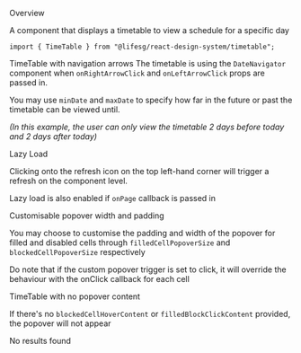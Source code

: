
<Meta of={TimeTableStories} />

<Title>TimeTable</Title>

<Secondary>Overview</Secondary>

A component that displays a timetable to view a schedule for a specific day

```tsx
import { TimeTable } from "@lifesg/react-design-system/timetable";
```

<Canvas of={TimeTableStories.Default} />

<Secondary>TimeTable with navigation arrows</Secondary>
The timetable is using the `DateNavigator` component when `onRightArrowClick` and
`onLeftArrowClick` props are passed in.

You may use `minDate` and `maxDate` to specify
how far in the future or past the timetable can be viewed until.

_(In this example,
the user can only view the timetable 2 days before today and 2 days after today)_

<Canvas of={TimeTableStories.TimeTableWithNavigation} />

<Secondary>Lazy Load</Secondary>

Clicking onto the refresh icon on the top left-hand corner will trigger a refresh on the component level.

Lazy load is also enabled if `onPage` callback is passed in

<Canvas of={TimeTableStories.TimeTableWithLazyLoad} />

<Secondary>Customisable popover width and padding</Secondary>

You may choose to customise the padding and width of the popover for filled and disabled cells through `filledCellPopoverSize` and `blockedCellPopoverSize` respectively

Do note that if the custom popover trigger is set to click, it will override the behaviour with the onClick callback for each cell

<Canvas of={TimeTableStories.TimeTableWithStyledPopovers} />

<Secondary>TimeTable with no popover content</Secondary>

If there's no `blockedCellHoverContent` or `filledBlockClickContent` provided, the popover will not appear

<Canvas of={TimeTableStories.TimeTableWithNoPopoverContent} />

<Secondary>No results found</Secondary>

<Canvas of={TimeTableStories.TimeTableWithEmptyContent} />
